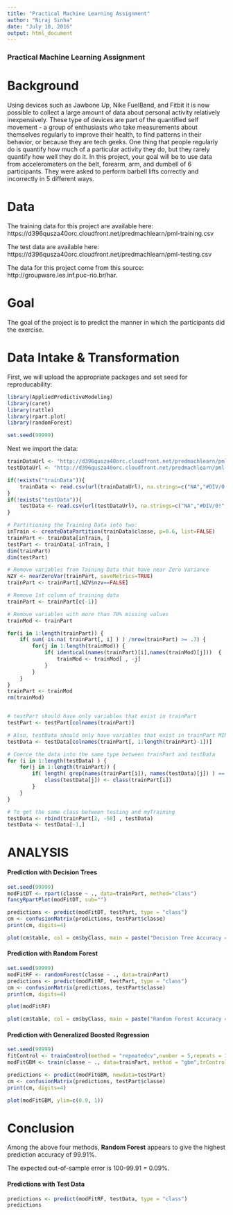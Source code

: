 ```yaml
---
title: "Practical Machine Learning Assignment"
author: "Niraj Sinha"
date: "July 10, 2016"
output: html_document
---
```

### Practical Machine Learning Assignment

Background
==========
Using devices such as Jawbone Up, Nike FuelBand, and Fitbit it is now possible to collect a large amount of data about personal activity relatively inexpensively. These type of devices are part of the quantified self movement - a group of enthusiasts who take measurements about themselves regularly to improve their health, to find patterns in their behavior, or because they are tech geeks. One thing that people regularly do is quantify how much of a particular activity they do, but they rarely quantify how well they do it. In this project, your goal will be to use data from accelerometers on the belt, forearm, arm, and dumbell of 6 participants. They were asked to perform barbell lifts correctly and incorrectly in 5 different ways. 

Data
====
The training data for this project are available here: https://d396qusza40orc.cloudfront.net/predmachlearn/pml-training.csv

The test data are available here: https://d396qusza40orc.cloudfront.net/predmachlearn/pml-testing.csv

The data for this project come from this source: http://groupware.les.inf.puc-rio.br/har.

Goal
====
The goal of the project is to predict the manner in which the participants did the exercise. 


Data Intake & Transformation
============================

First, we will upload the appropriate packages and set seed for reproducability:
```r
library(AppliedPredictiveModeling)
library(caret)
library(rattle)
library(rpart.plot)
library(randomForest)

set.seed(99999)
```

Next we import the data:
```r

trainDataUrl <- "http://d396qusza40orc.cloudfront.net/predmachlearn/pml-training.csv"
testDataUrl <- "http://d396qusza40orc.cloudfront.net/predmachlearn/pml-testing.csv"

if(!exists("trainData")){
    trainData <- read.csv(url(trainDataUrl), na.strings=c("NA","#DIV/0!",""),header=TRUE)
}
if(!exists("testData")){
    testData <- read.csv(url(testDataUrl), na.strings=c("NA","#DIV/0!",""),header=TRUE)
}
```

```r
# Partitioning the Training Data into two:
inTrain <- createDataPartition(trainData$classe, p=0.6, list=FALSE)
trainPart <- trainData[inTrain, ]
testPart <- trainData[-inTrain, ]
dim(trainPart)
dim(testPart)

# Remove variables from Taining Data that have near Zero Variance
NZV <- nearZeroVar(trainPart, saveMetrics=TRUE)
trainPart <- trainPart[,NZV$nzv==FALSE]

# Remove 1st column of training data
trainPart <- trainPart[c(-1)]

# Remove variables with more than 70% missing values
trainMod <- trainPart

for(i in 1:length(trainPart)) {
    if( sum( is.na( trainPart[, i] ) ) /nrow(trainPart) >= .7) {
        for(j in 1:length(trainMod)) {
            if( identical(names(trainPart)[i],names(trainMod)[j]))  {
                trainMod <- trainMod[ , -j]
            }   
        } 
    }
}
trainPart <- trainMod
rm(trainMod)


# testPart should have only variables that exist in trainPart
testPart <- testPart[colnames(trainPart)]

# Also, testData should only have variables that exist in trainPart MINUS 'classe'
testData <- testData[colnames(trainPart[, 1:length(trainPart)-1])]  

# Coerce the data into the same type between trainPart and testData
for (i in 1:length(testData) ) {
    for(j in 1:length(trainPart)) {
        if( length( grep(names(trainPart[i]), names(testData)[j]) ) == 1)  {
            class(testData[j]) <- class(trainPart[i])
        }      
    }      
}

# To get the same class between testing and myTraining
testData <- rbind(trainPart[2, -58] , testData)
testData <- testData[-1,]

```

ANALYSIS
========
#### Prediction with Decision Trees
```R
set.seed(99999)
modFitDT <- rpart(classe ~ ., data=trainPart, method="class")
fancyRpartPlot(modFitDT, sub="")

predictions <- predict(modFitDT, testPart, type = "class")
cm <- confusionMatrix(predictions, testPart$classe)
print(cm, digits=4)

plot(cm$table, col = cm$byClass, main = paste("Decision Tree Accuracy =", round(cm$overall['Accuracy'], 4)))

```

#### Prediction with Random Forest
```R
set.seed(99999)
modFitRF <- randomForest(classe ~ ., data=trainPart)
predictions <- predict(modFitRF, testPart, type = "class")
cm <- confusionMatrix(predictions, testPart$classe)
print(cm, digits=4)

plot(modFitRF)

plot(cm$table, col = cm$byClass, main = paste("Random Forest Accuracy =", round(cm$overall['Accuracy'], 4)))

```


#### Prediction with Generalized Boosted Regression
```R

set.seed(99999)
fitControl <- trainControl(method = "repeatedcv",number = 5,repeats = 1)
modFitGBM <- train(classe ~ ., data=trainPart, method = "gbm",trControl = fitControl, verbose = FALSE)

predictions <- predict(modFitGBM, newdata=testPart)
cm <- confusionMatrix(predictions, testPart$classe)
print(cm, digits=4)

plot(modFitGBM, ylim=c(0.9, 1))

```

Conclusion
=============
Among the above four methods, **Random Forest** appears to give the highest prediction accuracy of 99.91%.

The expected out-of-sample error is 100-99.91 = 0.09%.

#### Predictions with Test Data
```R

predictions <- predict(modFitRF, testData, type = "class")
predictions

```
